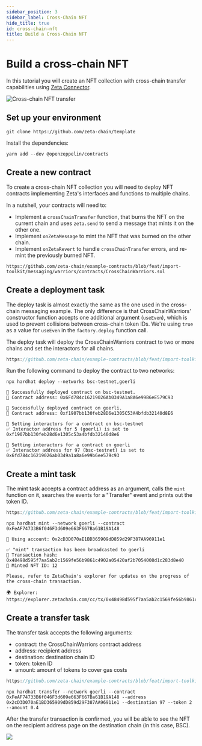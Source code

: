 ```yaml
---
sidebar_position: 3
sidebar_label: Cross-Chain NFT
hide_title: true
id: cross-chain-nft
title: Build a Cross-Chain NFT
---
```


# Build a cross-chain NFT

In this tutorial you will create an NFT collection with cross-chain transfer
capabilities using
[Zeta Connector](/developers/cross-chain-messaging/connector.mdx).

![Cross-chain NFT transfer](/img/graphs/cross-chain-nft-transfer.svg)

## Set up your environment

```
git clone https://github.com/zeta-chain/template
```

Install the dependencies:

```
yarn add --dev @openzeppelin/contracts
```

## Create a new contract

To create a cross-chain NFT collection you will need to deploy NFT contracts
implementing Zeta's interfaces and functions to multiple chains.

In a nutshell, your contracts will need to:

- Implement a `crossChainTransfer` function, that burns the NFT on the current
  chain and uses `zeta.send` to send a message that mints it on the other one.
- Implement `onZetaMessage` to mint the NFT that was burned on the other chain.
- Implement `onZetaRevert` to handle `crossChainTransfer` errors, and re-mint
  the previously burned NFT.

```solidity title="contracts/CrossChainWarriors.sol" reference
https://github.com/zeta-chain/example-contracts/blob/feat/import-toolkit/messaging/warriors/contracts/CrossChainWarriors.sol
```

## Create a deployment task

The deploy task is almost exactly the same as the one used in the cross-chain
messaging example. The only difference is that CrossChainWarriors' constructor
function accepts one additional argument (`useEven`), which is used to prevent
collisions between cross-chain token IDs. We're using `true` as a value for
`useEven` in the `factory.deploy` function call.

The deploy task will deploy the CrossChainWarriors contract to two or more
chains and set the interactors for all chains.

```ts title="tasks/deploy.ts" reference
https://github.com/zeta-chain/example-contracts/blob/feat/import-toolkit/messaging/warriors/tasks/deploy.ts
```

Run the following command to deploy the contract to two networks:

```
npx hardhat deploy --networks bsc-testnet,goerli
```

```
🚀 Successfully deployed contract on bsc-testnet.
📜 Contract address: 0x6Fd784c16219026Ab0349A1a8A6e99B6eE579C93

🚀 Successfully deployed contract on goerli.
📜 Contract address: 0xf1907bb130feb28D6e1305C53A4bfdb32140d8E6

🔗 Setting interactors for a contract on bsc-testnet
✅ Interactor address for 5 (goerli) is set to 0xf1907bb130feb28d6e1305c53a4bfdb32140d8e6

🔗 Setting interactors for a contract on goerli
✅ Interactor address for 97 (bsc-testnet) is set to 0x6fd784c16219026ab0349a1a8a6e99b6ee579c93
```

## Create a mint task

The mint task accepts a contract address as an argument, calls the `mint`
function on it, searches the events for a "Transfer" event and prints out the
token ID.

```ts title="tasks/mint.ts" reference
https://github.com/zeta-chain/example-contracts/blob/feat/import-toolkit/messaging/warriors/tasks/mint.ts
```

```
npx hardhat mint --network goerli --contract 0xFeAF74733B6f046F3d609e663F667Ba61B19A148

🔑 Using account: 0x2cD3D070aE1BD365909dD859d29F387AA96911e1

✅ "mint" transaction has been broadcasted to goerli
📝 Transaction hash: 0x48498d595f7aa5ab2c1569fe56b9861c4902a05420af2b7054008d1c283d8e40
🌠 Minted NFT ID: 12

Please, refer to ZetaChain's explorer for updates on the progress of the cross-chain transaction.

🌍 Explorer: https://explorer.zetachain.com/cc/tx/0x48498d595f7aa5ab2c1569fe56b9861c4902a05420af2b7054008d1c283d8e40
```

## Create a transfer task

The transfer task accepts the following arguments:

- contract: the CrossChainWarriors contract address
- address: recipient address
- destination: destination chain ID
- token: token ID
- amount: amount of tokens to cover gas costs

```ts title="tasks/transfer.ts" reference
https://github.com/zeta-chain/example-contracts/blob/feat/import-toolkit/messaging/warriors/tasks/transfer.ts
```

```
npx hardhat transfer --network goerli --contract 0xFeAF74733B6f046F3d609e663F667Ba61B19A148 --address 0x2cD3D070aE1BD365909dD859d29F387AA96911e1 --destination 97 --token 2 --amount 0.4
```

After the transfer transaction is confirmed, you will be able to see the NFT on
the recipient address page on the destination chain (in this case, BSC).

![](/img/docs/ccm-warriors-explorer.jpg)
